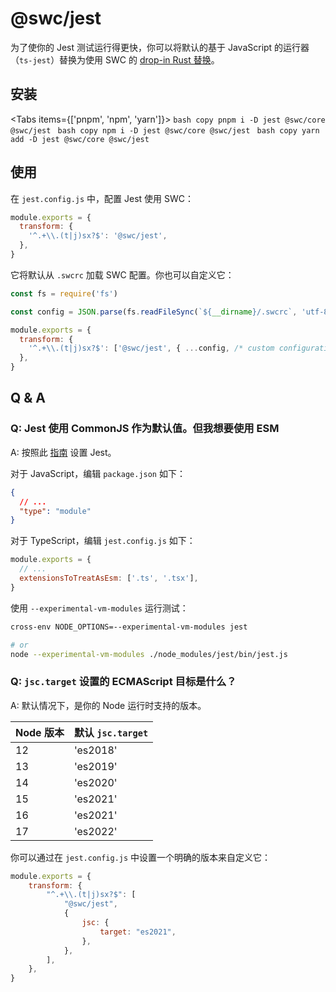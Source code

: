
# @swc/jest

为了使你的 Jest 测试运行得更快，你可以将默认的基于 JavaScript 的运行器（`ts-jest`）替换为使用 SWC 的 [drop-in Rust 替换](https://github.com/swc-project/jest)。

## 安装

<Tabs items={['pnpm', 'npm', 'yarn']}>
  <Tab>
    ```bash copy
    pnpm i -D jest @swc/core @swc/jest
    ```
  </Tab>
  <Tab>
    ```bash copy
    npm i -D jest @swc/core @swc/jest
    ```
  </Tab>
  <Tab>
    ```bash copy
    yarn add -D jest @swc/core @swc/jest
    ```
  </Tab>
</Tabs>

## 使用

在 `jest.config.js` 中，配置 Jest 使用 SWC：

```js filename="jest.config.js" copy
module.exports = {
  transform: {
    '^.+\\.(t|j)sx?$': '@swc/jest',
  },
}
```

它将默认从 `.swcrc` 加载 SWC 配置。你也可以自定义它：

```js filename="jest.config.js" copy
const fs = require('fs')

const config = JSON.parse(fs.readFileSync(`${__dirname}/.swcrc`, 'utf-8'))

module.exports = {
  transform: {
    '^.+\\.(t|j)sx?$': ['@swc/jest', { ...config, /* custom configuration in Jest */ }],
  },
}
```

## Q & A

### Q: Jest 使用 CommonJS 作为默认值。但我想要使用 ESM

A: 按照此 [指南](https://jestjs.io/docs/ecmascript-modules) 设置 Jest。

  对于 JavaScript，编辑 `package.json` 如下：
  
  ```json filename="package.json" copy
  {
    // ...
    "type": "module"
  }
  ```

  对于 TypeScript，编辑 `jest.config.js` 如下：

  ```js filename="jest.config.js" copy
  module.exports = {
    // ...
    extensionsToTreatAsEsm: ['.ts', '.tsx'],
  }
  ```

  使用 `--experimental-vm-modules` 运行测试：

  ```sh
  cross-env NODE_OPTIONS=--experimental-vm-modules jest

  # or
  node --experimental-vm-modules ./node_modules/jest/bin/jest.js
  ```

### Q: `jsc.target` 设置的 ECMAScript 目标是什么？

A: 默认情况下，是你的 Node 运行时支持的版本。

| Node 版本 | 默认 `jsc.target` |
|--------------|----------------------|
| 12           | 'es2018'             |
| 13           | 'es2019'             |
| 14           | 'es2020'             |
| 15           | 'es2021'             |
| 16           | 'es2021'             |
| 17           | 'es2022'             |

你可以通过在 `jest.config.js` 中设置一个明确的版本来自定义它：

```js filename="jest.config.js" copy
module.exports = {
    transform: {
        "^.+\\.(t|j)sx?$": [
            "@swc/jest",
            {
                jsc: {
                    target: "es2021",
                },
            },
        ],
    },
}
```
